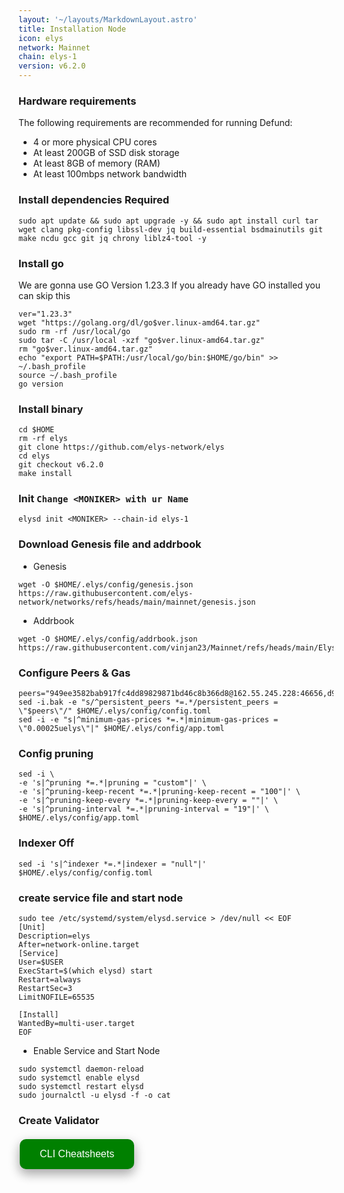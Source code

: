 ```yaml
---
layout: '~/layouts/MarkdownLayout.astro'
title: Installation Node
icon: elys
network: Mainnet
chain: elys-1
version: v6.2.0
---
```


### Hardware requirements

The following requirements are recommended for running Defund:

- 4 or more physical CPU cores
- At least 200GB of SSD disk storage
- At least 8GB of memory (RAM)
- At least 100mbps network bandwidth


### Install dependencies Required

```
sudo apt update && sudo apt upgrade -y && sudo apt install curl tar wget clang pkg-config libssl-dev jq build-essential bsdmainutils git make ncdu gcc git jq chrony liblz4-tool -y
```

### Install go

We are gonna use GO Version 1.23.3
If you already have GO installed you can skip this 

```
ver="1.23.3"
wget "https://golang.org/dl/go$ver.linux-amd64.tar.gz"
sudo rm -rf /usr/local/go
sudo tar -C /usr/local -xzf "go$ver.linux-amd64.tar.gz"
rm "go$ver.linux-amd64.tar.gz"
echo "export PATH=$PATH:/usr/local/go/bin:$HOME/go/bin" >> ~/.bash_profile
source ~/.bash_profile
go version
```

### Install binary

```
cd $HOME
rm -rf elys
git clone https://github.com/elys-network/elys
cd elys
git checkout v6.2.0
make install
```

### Init `Change <MONIKER> with ur Name`

```
elysd init <MONIKER> --chain-id elys-1
```

### Download Genesis file and addrbook

- Genesis

```
wget -O $HOME/.elys/config/genesis.json https://raw.githubusercontent.com/elys-network/networks/refs/heads/main/mainnet/genesis.json
```
- Addrbook

```
wget -O $HOME/.elys/config/addrbook.json https://raw.githubusercontent.com/vinjan23/Mainnet/refs/heads/main/Elys/addrbook.json
```

### Configure Peers & Gas

```
peers="949ee3582bab917fc4dd89829871bd46c8b366d8@162.55.245.228:46656,d95bdf717eb751667586b5e31083770630742038@65.109.58.158:22156,380048bb45143b2b87c540c772886f5a08bae344@86.90.185.145:26156,1d079e8b757b21b390f3eca0880ca03f7f90d8f0@95.217.143.167:20656,a0d2b6ed5911c830666cb5ff6df17a0438758e69@38.242.153.88:26656,d71d3bce45274bf8354298042674a08c778f6d27@202.61.243.56:22056"
sed -i.bak -e "s/^persistent_peers *=.*/persistent_peers = \"$peers\"/" $HOME/.elys/config/config.toml
sed -i -e "s|^minimum-gas-prices *=.*|minimum-gas-prices = \"0.00025uelys\"|" $HOME/.elys/config/app.toml
```

### Config pruning

```
sed -i \
-e 's|^pruning *=.*|pruning = "custom"|' \
-e 's|^pruning-keep-recent *=.*|pruning-keep-recent = "100"|' \
-e 's|^pruning-keep-every *=.*|pruning-keep-every = ""|' \
-e 's|^pruning-interval *=.*|pruning-interval = "19"|' \
$HOME/.elys/config/app.toml
```
### Indexer Off
```
sed -i 's|^indexer *=.*|indexer = "null"|' $HOME/.elys/config/config.toml
```

### create service file and start node

```
sudo tee /etc/systemd/system/elysd.service > /dev/null << EOF
[Unit]
Description=elys
After=network-online.target
[Service]
User=$USER
ExecStart=$(which elysd) start
Restart=always
RestartSec=3
LimitNOFILE=65535

[Install]
WantedBy=multi-user.target
EOF
```

- Enable Service and Start Node

```
sudo systemctl daemon-reload
sudo systemctl enable elysd
sudo systemctl restart elysd
sudo journalctl -u elysd -f -o cat
```

### Create Validator
<a href="https://service.vinjan.xyz/mainnet/ely/cheat" target="_blank">
  <button style="background-color: green; border: none; color: white; padding: 15px 32px; text-align: center; text-decoration: none; display: inline-block; font-size: 16px; margin: 4px 2px; cursor: pointer; border-radius: 10px; box-shadow: 0 8px 16px 0 rgba(0,0,0,0.2), 0 6px 20px 0 rgba(0,0,0,0.19);" onmouseover="this.style.boxShadow='0 0 0 4px rgba(0,255,0,0.5)'" onmouseout="this.style.boxShadow='0 8px 16px 0 rgba(0,0,0,0.2), 0 6px 20px 0 rgba(0,0,0,0.19)'">CLI Cheatsheets</button>
</a>
